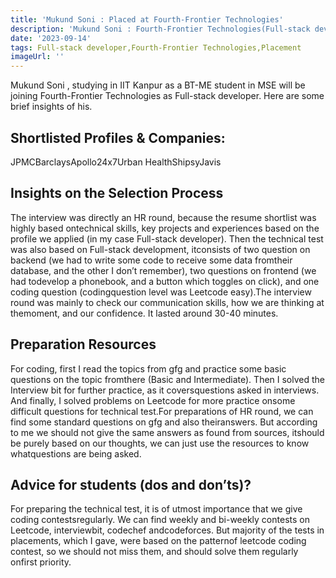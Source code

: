 ```yaml
---
title: 'Mukund Soni : Placed at Fourth-Frontier Technologies'
description: 'Mukund Soni : Fourth-Frontier Technologies(Full-stack developer)'
date: '2023-09-14'
tags: Full-stack developer,Fourth-Frontier Technologies,Placement
imageUrl: ''
---
```


Mukund Soni , studying in IIT Kanpur as a BT-ME  student in MSE  will be joining Fourth-Frontier Technologies as Full-stack developer. Here are some brief insights of his.

## Shortlisted Profiles & Companies:
JPMCBarclaysApollo24x7Urban HealthShipsyJavis

## Insights on the Selection Process
The interview was directly an HR round, because the resume shortlist was highly based ontechnical skills, key projects and experiences based on the profile we applied (in my case Full-stack developer). Then the technical test was also based on Full-stack development, itconsists of two question on backend (we had to write some code to receive some data fromtheir database, and the other I don’t remember), two questions on frontend (we had todevelop a phonebook, and a button which toggles on click), and one coding question (codingquestion level was Leetcode easy).The interview round was mainly to check our communication skills, how we are thinking at themoment, and our confidence. It lasted around 30-40 minutes.

##  Preparation Resources
For coding, first I read the topics from gfg and practice some basic questions on the topic fromthere (Basic and Intermediate). Then I solved the Interview bit for further practice, as it coversquestions asked in interviews. And finally, I solved problems on Leetcode for more practice onsome difficult questions for technical test.For preparations of HR round, we can find some standard questions on gfg and also theiranswers. But according to me we should not give the same answers as found from sources, itshould be purely based on our thoughts, we can just use the resources to know whatquestions are being asked.

## Advice for students (dos and don’ts)? 
For preparing the technical test, it is of utmost importance that we give coding contestsregularly. We can find weekly and bi-weekly contests on Leetcode, interviewbit, codechef andcodeforces. But majority of the tests in placements, which I gave, were based on the patternof leetcode coding contest, so we should not miss them, and should solve them regularly onfirst priority.

